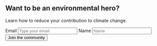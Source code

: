 <section py="8|12|16|24">
  <Container variant="md">
    <Flexbox flexDirection="column" textAlign="center">
      <h1 variant="heading.h1" m="0" fontWeight="extrabold" lineHeight="tight">
        Want to be an environmental hero?
      </h1>
      <p fontSize="xl|2xl" mt="2">
        Learn how to reduce your contribution to climate change.
      </p>
    </Flexbox>
    <form display="grid" col="1|repeat(3, auto)" gap="4" w="full|auto">
      <VisuallyHidden>
        <label htmlFor="hero-03-email">Email</label>
      </VisuallyHidden>
      <input
        variant="input"
        type="email"
        id="hero-03-email"
        name="email"
        placeholder="Type your email"
      />
      <VisuallyHidden>
        <label htmlFor="hero-03-name">Name</label>
      </VisuallyHidden>
      <input
        variant="input"
        type="text"
        id="hero-03-name"
        name="name"
        placeholder="Name"
      />
      <button type="submit" variant="button.primary">
        Join the community
      </button>
    </form>
  </Container>
</section>
